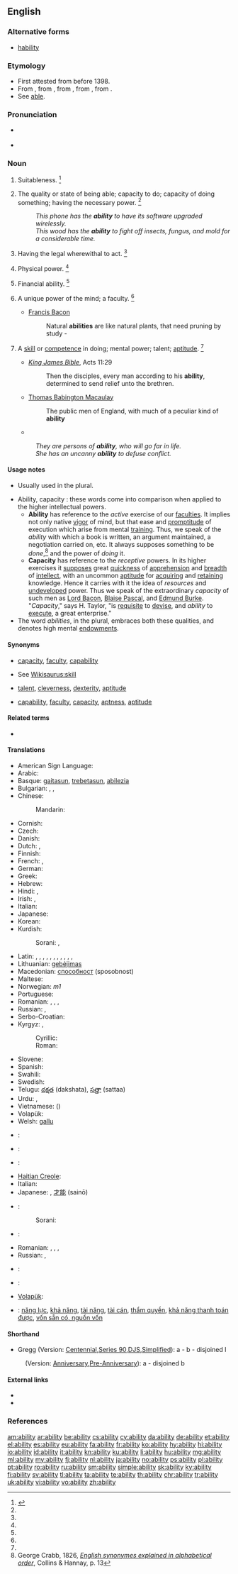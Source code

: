{{slim-wikipedia|dab=ability}}
{{also|-ability}}
==English==

===Alternative forms===
* {{qualifier|obsolete}} [[hability]]

===Etymology===
* First attested from before 1398.
* From {{etyl|enm}} {{term|abilite||suitability, aptitude, ability|lang=enm}}, from {{etyl|frm}} {{term|habilite|habilité|lamg=frm}}, from {{etyl|fro}} {{term|ablete||lang=fro}}, from {{etyl|la}} {{term|lang=la|habilitas|habilitās|aptness, ability}}, from {{term|lang=la|habilis||apt, fit, skillful, able}}.
* See [[able]].

===Pronunciation===
* {{a|US}} {{IPA|/əˈbɪl.ə.ti/|/əˈ.bɪl.ɪ.ti/}}
* {{audio|en-us-ability.ogg|Audio (US)}}

===Noun===
{{en-noun|abilit|ies|-}}

# {{obsolete}} Suitableness. {{defdate|Attested from around (1350 to 1470) until the late 17<sup>th</sup> century.}}<ref name=SOED>{{reference-book | last =| first = | authorlink =  | coauthors =  | editor =Brown, Lesley  | others =  | title = The Shorter Oxford English Dictionary | origdate =  | origyear = 1933| origmonth =  | url =  | format =  | accessdate =  | accessyear =  | accessmonth =  | edition = 5th | date =  | year =2003| month =  | publisher =Oxford University Press  | location =Oxford, UK | language =  | id =  | doi = | isbn =978-0-19-860575-7 | lccn = | ol = | pages =4| chapter =  | chapterurl =  | quote =}}</ref>
# {{uncountable}} The quality or state of being able; capacity to do; capacity of doing something; having the necessary power. {{defdate|First attested from around (1350 to 1470).}}<ref name=SOED/>
#: ''This phone has the '''ability''' to have its software upgraded wirelessly.''
#: ''This wood has the '''ability''' to fight off insects, fungus, and mold for a considerable time.''
# Having the legal wherewithal to act. {{defdate|First attested in the mid 17 <sup>th</sup> century.}}<ref name=SOED/>
# {{nowadays|Scotland|dialectal}} Physical power. {{defdate|First attested from around (1350 to 1470).}}<ref name=SOED/>
# {{archaic}} Financial ability. {{defdate|First attested in the early 16 <sup>th</sup> century.}}<ref name=SOED/>
# {{uncountable}} A unique power of the mind; a faculty. {{defdate|First attested in the late 16 <sup>th</sup> century.}}<ref name=SOED/>
#* {{rfdate}} [[w:Francis Bacon|Francis Bacon]]
#*: Natural '''abilities''' are like natural plants, that need pruning by study -
# {{countable}} A [[skill]] or [[competence]] in doing; mental power; talent; [[aptitude]]. {{defdate|First attested in the early 17 <sup>th</sup> century.}}<ref name=SOED/>
#* {{rfdate}} ''[[w:King James Bible|King James Bible]]'', Acts 11:29
#*: Then the disciples, every man according to his '''ability''', determined to send relief unto the brethren.
#* {{rfdate}} [[w:Thomas Babington Macaulay|Thomas Babington Macaulay]]
#*: The public men of England, with much of a peculiar kind of '''ability'''
#* {{quote-news
|year=2011
|date=November 10
|author=Jeremy Wilson
|title=	England Under 21 5 Iceland Under 21 0: match report
|work=Telegraph
|url=http://www.telegraph.co.uk/sport/football/teams/england/8882713/England-Under-21-5-Iceland-Under-21-0-match-report.html
|page=
|passage=The most persistent tormentor was Alex Oxlade-Chamberlain, who scored a hat-trick in last month’s corresponding fixture in Iceland. His '''ability''' to run at defences is instantly striking, but it is his clever use of possession that has persuaded some shrewd judges that he is an even better prospect than Theo Walcott. }}
#: ''They are persons of '''ability''', who will go far in life.''
#: ''She has an uncanny '''ability''' to defuse conflict.''

====Usage notes====
* {{sense|skill or competence}} Usually used in the plural.
* Ability, capacity : these words come into comparison when applied to the higher intellectual powers.
** '''Ability''' has reference to the ''active'' exercise of our [[faculties]]. It implies not only native [[vigor]] of mind, but that ease and [[promptitude]] of execution which arise from mental [[training]]. Thus, we speak of the ''ability'' with which a book is written, an argument maintained, a negotiation carried on, etc. It always supposes something to be ''done'',<ref group="usage">George Crabb, 1826, ''[http://books.google.com/books?id=YEgSAAAAIAAJ&pg=PA13&lpg=PA13 English synonymes explained in alphabetical order]'', Collins & Hannay, p. 13</ref> and the power of ''doing'' it.
** '''Capacity''' has reference to the ''receptive'' powers. In its higher exercises it [[suppose]]s great [[quickness]] of [[apprehension]] and [[breadth]] of [[intellect]], with an uncommon [[aptitude]] for [[acquire|acquiring]] and [[retain]]ing knowledge. Hence it carries with it the idea of ''resources'' and [[undeveloped]] power. Thus we speak of the extraordinary ''capacity'' of such men as [[w:Francis Bacon|Lord Bacon]], [[w:Blaise Pascal|Blaise Pascal]], and [[w:Edmund Burke|Edmund Burke]]. "''Capacity''," says H. Taylor, "is [[requisite]] to [[devise]], and ''ability'' to [[execute]], a great enterprise."
* The word ''abilities'', in the plural, embraces both these qualities, and denotes high mental [[endowments]].
<references group="usage"/>

====Synonyms====

* {{sense|quality or state of being able}} [[capacity]], [[faculty]], [[capability]]
* {{sense|a skill or competence}} See [[Wikisaurus:skill]]
* {{sense|high level of skill or capability}} [[talent]], [[cleverness]], [[dexterity]], [[aptitude]]
* {{sense|suitability or receptiveness to be acted upon}} [[capability]], [[faculty]], [[capacity]], [[aptness]], [[aptitude]]

====Related terms====
* {{l|en|able}}

====Translations====
{{trans-top|quality or state of being able}}
* American Sign Language: {{tø|ase|S@Sternumhigh-PalmDown-S@Sternumhigh-PalmDown S@Chesthigh-PalmDown-S@Chesthigh-PalmDown}}
* Arabic: {{t-|ar|قدرة|f|tr=qúdra|sc=Arab}}
* Basque: [[gaitasun]], [[trebetasun]], [[abilezia]]
* Bulgarian: {{t+|bg|вещина|sc=Cyrl}}, {{t+|bg|кадърност|sc=Cyrl}}, {{t+|bg|ловкост|sc=Cyrl}}
* Chinese:
*: Mandarin: {{t|cmn|能力|tr=nénglì|sc=Hani}}
* Cornish: {{t-|kw|gallos|m}}
* Czech: {{t+|cs|schopnost}}
* Danish: {{t-|da|evne|c}}
* Dutch: {{t+|nl|vaardigheid}}, {{t+|nl|vermogen}}
* Finnish: {{t+|fi|kyky}}
* French: {{t+|fr|capacité|f}}, {{t+|fr|pouvoir|m}}
* German: {{t+|de|Fähigkeit|f}}
* Greek: {{t+|el|ικανότητα|f|tr=ikanotita}}
* Hebrew: {{t-|he|יכולת|f|tr=yakhólet}}
* Hindi: {{t+|hi|योग्यता|f|tr=yogyatā}}, {{t-|hi|योग्यत्व|m|tr=yogyatva}}
* Irish: {{t-|ga|ábaltacht|f}}, {{t+|ga|cumas|m}}
* Italian: {{t+|it|abilità|f}}
* Japanese: {{t+|ja|能力|tr=のうりょく, nōryoku|sc=Jpan}}
* Korean: {{t+|ko|능력|tr=neungnyeok, 能力|sc=Kore}}
* Kurdish:
*: Sorani: {{t|ku|ده‌ره‌قه‌ت|tr=daraqat|sc=ku-Arab}}, {{t|ku|له‌ده‌س هاتن|tr=ladas hAtin|sc=ku-Arab}}
{{trans-mid}}
* Latin: {{t-|la|prudentia|f}}, {{t-|la|calliditas|f}}, {{t-|la|calliditas|f}}, {{t-|la|solertia|f}}, {{t-|la|ars|f}}, {{t-|la|ars|f}}, {{t-|la|ars|f}}, {{t+|la|scientia|f}}, {{t-|la|sollers acumen}}, {{t+|la|potestas|f}}, {{t-|la|potentia|f}}, {{t-|la|habilitas|f}}
* Lithuanian: [[gebėjimas]] {{m}}
* Macedonian: [[способност]] (sposobnost)
* Maltese: {{t-|mt|abilità|f}}
* Norwegian: {{t+|no|evne}} ''m1''
* Portuguese: {{t+|pt|habilidade}}
* Romanian: {{t-|ro|putință|f}}, {{t+|ro|capacitate|f}}, {{t-|ro|iscusință}}, {{t-|ro|abilitate|f}}
* Russian: {{t+|ru|возможность|f|tr=vozmóžnostʹ}}, {{t+|ru|способность|f|tr=sposóbnostʹ}}
* Serbo-Croatian:
* Kyrgyz: {{t+|ky|мүмкүнчүлүк|f|tr=mjumkjunchjuljuk}}, {{t+|ky|мүмкүндүк|f|tr=mjumkjunduk}}
*: Cyrillic: {{t-|sh|способност|f|alt=спосо́бно̄ст|sc=Cyrl}}
*: Roman: {{t-|sh|sposobnost|f|alt=sposóbnōst}}
* Slovene: {{t-|sl|zmožnost|f}}
* Spanish: {{t+|es|habilidad|f}}
* Swahili: {{t+|sw|uwezo}}
* Swedish: {{t+|sv|förmåga|c}}
* Telugu: [[దక్షత]] (dakshata), [[సత్తా]] (sattaa)
* Urdu: {{t-|ur|یوگیتا|f|tr=yogyatā|sc=ur-Arab}}, {{t-|ur|یوگیتو|m|tr=yogyatva|sc=ur-Arab}}
* Vietnamese: {{t+|vi|năng lực}} ({{t-|vi|能力}})
* Volapük: {{t+|vo|fäg}}
* Welsh: [[gallu]]
{{trans-bottom}}

{{trans-top|a skill or competence}}
* {{ttbc|ase}}: {{tø|ase|S@Sternumhigh-PalmDown-S@Sternumhigh-PalmDown S@Chesthigh-PalmDown-S@Chesthigh-PalmDown}}
* {{ttbc|bg}}: {{t-|bg|способност, умение, дарба}}
* {{ttbc|fr}}: {{t+|fr|habileté|f}}
* [[Haitian Creole]]: {{tø|ht|abilite}}
* Italian: {{t+|it|capacità|f}}
* Japanese: {{t+|ja|能力|tr=nōryoku}}, [[才能]] (sainō)
* {{ttbc|ku}}:
*: Sorani: {{t|ku|توانا|tr=twAnA|sc=ku-Arab}}
{{trans-mid}}
* {{ttbc|mt}}: {{t-|mt|kapaċità|f}}
* Romanian: {{t-|ro|abilitate|f}}, {{t-|ro|iscusință|f}}, {{t-|ro|îndemânare|f}}, {{t-|ro|dibăcie|f}}
* Russian: {{t+|ru|способность|f|tr=sposóbnost'}}, {{t+|ru|умение|n|tr=uménije}}
* {{ttbc|es}}: {{t+|es|capacidad|f}}
* {{ttbc|sw}}: {{t+|sw|uwezo}}
* [[Volapük]]: {{t+|vo|skil}}
{{trans-bottom}}

{{trans-top|a high level of capability or skill}}
{{trans-mid}}
{{trans-bottom}}

{{trans-top|suitability or receptiveness to be acted on}}
{{trans-mid}}
{{trans-bottom}}

{{checktrans-top}}
* {{ttbc|vi}}: [[năng lực]], [[khả năng]], [[tài năng]], [[tài cán]], [[thẩm quyền]], [[khả năng thanh toán được]], [[vốn sẵn có, nguồn vốn]]
{{trans-bottom}}

====Shorthand====
* Gregg (Version: [[w:Gregg Shorthand#Centennial Gregg shorthand|Centennial]],[[w:Gregg Shorthand#Series 90 Gregg shorthand|Series 90]],[[w:Gregg Shorthand#Diamond Jubilee Gregg shorthand|DJS]],[[w:Gregg Shorthand#Simplified Gregg shorthand|Simplified]]): a - b - disjoined l
: (Version: [[w:Gregg Shorthand#Anniversary Gregg shorthand|Anniversary]],[[w:Gregg Shorthand#Pre-Anniversary Gregg shorthand|Pre-Anniversary]]): a - disjoined b

====External links====
* {{R:Webster 1913}}
* {{R:Century 1911}}

===References===
<references/>

[[am:ability]]
[[ar:ability]]
[[be:ability]]
[[cs:ability]]
[[cy:ability]]
[[da:ability]]
[[de:ability]]
[[et:ability]]
[[el:ability]]
[[es:ability]]
[[eu:ability]]
[[fa:ability]]
[[fr:ability]]
[[ko:ability]]
[[hy:ability]]
[[hi:ability]]
[[io:ability]]
[[id:ability]]
[[it:ability]]
[[kn:ability]]
[[ku:ability]]
[[li:ability]]
[[hu:ability]]
[[mg:ability]]
[[ml:ability]]
[[my:ability]]
[[fj:ability]]
[[nl:ability]]
[[ja:ability]]
[[no:ability]]
[[ps:ability]]
[[pl:ability]]
[[pt:ability]]
[[ro:ability]]
[[ru:ability]]
[[sm:ability]]
[[simple:ability]]
[[sk:ability]]
[[ky:ability]]
[[fi:ability]]
[[sv:ability]]
[[tl:ability]]
[[ta:ability]]
[[te:ability]]
[[th:ability]]
[[chr:ability]]
[[tr:ability]]
[[uk:ability]]
[[vi:ability]]
[[vo:ability]]
[[zh:ability]]